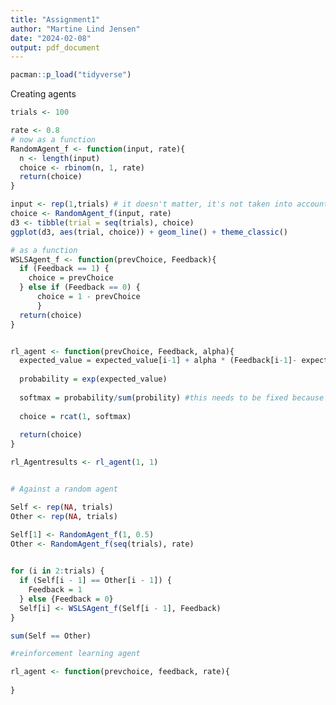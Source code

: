 ```yaml
---
title: "Assignment1"
author: "Martine Lind Jensen"
date: "2024-02-08"
output: pdf_document
---
```

```r
pacman::p_load("tidyverse")
```

Creating agents
```r
trials <- 100
```

```r
rate <- 0.8
# now as a function
RandomAgent_f <- function(input, rate){
  n <- length(input)
  choice <- rbinom(n, 1, rate)
  return(choice)
}

input <- rep(1,trials) # it doesn't matter, it's not taken into account
choice <- RandomAgent_f(input, rate)
d3 <- tibble(trial = seq(trials), choice)
ggplot(d3, aes(trial, choice)) + geom_line() + theme_classic()
```

```r
# as a function
WSLSAgent_f <- function(prevChoice, Feedback){
  if (Feedback == 1) {
    choice = prevChoice
  } else if (Feedback == 0) {
      choice = 1 - prevChoice
      }
  return(choice)
}


rl_agent <- function(prevChoice, Feedback, alpha){
  expected_value = expected_value[i-1] + alpha * (Feedback[i-1]- expected_value[i-1])
  
  probability = exp(expected_value)
  
  softmax = probability/sum(probility) #this needs to be fixed because its the sum of probabilities of all choices 
  
  choice = rcat(1, softmax)
  
  return(choice)
}

rl_Agentresults <- rl_agent(1, 1)


# Against a random agent

Self <- rep(NA, trials)
Other <- rep(NA, trials)

Self[1] <- RandomAgent_f(1, 0.5)
Other <- RandomAgent_f(seq(trials), rate)
  

for (i in 2:trials) {
  if (Self[i - 1] == Other[i - 1]) {
    Feedback = 1
  } else {Feedback = 0}
  Self[i] <- WSLSAgent_f(Self[i - 1], Feedback)
}

sum(Self == Other)
```

```r
#reinforcement learning agent 

rl_agent <- function(prevchoice, feedback, rate){
  
}
```


